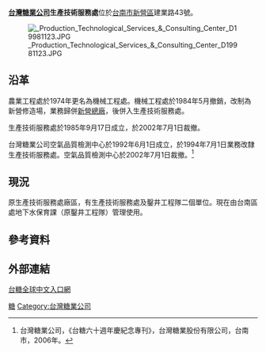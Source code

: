 '''[[台灣糖業公司|台灣糖業公司]]生產技術服務處'''位於[[台南市|台南市]][[新營區|新營區]]建業路43號。

[[File:_Production_Technological_Services_&_Consulting_Center_D19981123.JPG|right]]

== 沿革 ==

農業工程處於1974年更名為機械工程處。機械工程處於1984年5月撤銷，改制為新營修造場，業務歸併[[新營糖廠|新營總廠]]，後併入生產技術服務處。

生產技術服務處於1985年9月17日成立，於2002年7月1日裁撤。

台灣糖業公司空氣品質檢測中心於1992年6月1日成立，於1994年7月1日業務改隸生產技術服務處。空氣品質檢測中心於2002年7月1日裁撤。<ref name="台糖六十週年慶紀念專刊">台灣糖業公司，《台糖六十週年慶紀念專刊》，台灣糖業股份有限公司，台南市，2006年。</ref>

== 現況 ==
原生產技術服務處廠區，有生產技術服務處及鑿井工程隊二個單位。現在由台南區處地下水保育課（原鑿井工程隊）管理使用。

== 參考資料 ==
{{reflist|2}}

== 外部連結 ==
[http://www.taisugar.com.tw/chinese/index.aspx 台糖全球中文入口網]{{Wayback|url=http://www.taisugar.com.tw/chinese/index.aspx |date=20100829110525 }}

[[Category:新營區|糖]]
[[Category:台灣糖業公司|Category:台灣糖業公司]]